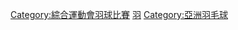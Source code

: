 {{catmore}}
[[Category:綜合運動會羽球比賽|Category:綜合運動會羽球比賽]]
[[Category:東南亞運動會項目|羽]]
[[Category:亞洲羽毛球|Category:亞洲羽毛球]]